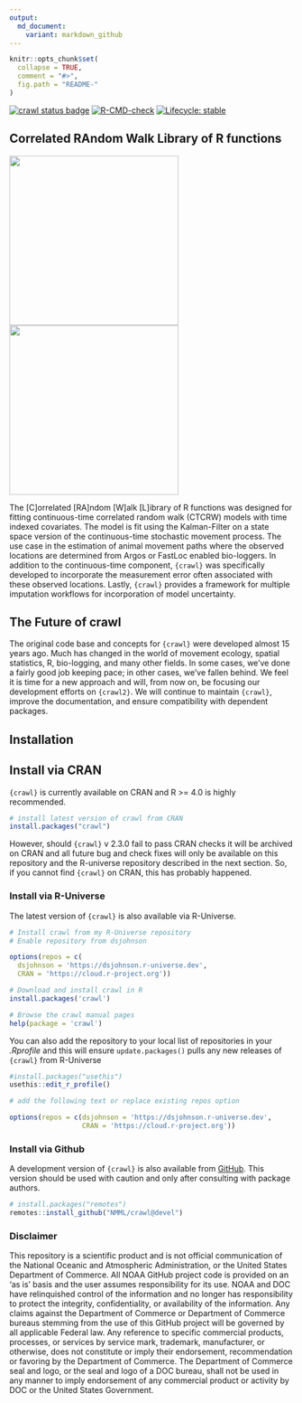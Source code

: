 ```yaml
---
output:
  md_document:
    variant: markdown_github
---
```


<!-- README.md is generated from README.Rmd. Please edit that file -->

```r
knitr::opts_chunk$set(
  collapse = TRUE,
  comment = "#>",
  fig.path = "README-"
)
```

<!-- badges: start -->
[![crawl status badge](https://dsjohnson.r-universe.dev/badges/crawl)](https://dsjohnson.r-universe.dev)
[![R-CMD-check](https://github.com/NMML/crawl/workflows/R-CMD-check/badge.svg)](https://github.com/NMML/crawl/actions)
[![Lifecycle: stable](https://img.shields.io/badge/lifecycle-stable-green.svg)](https://lifecycle.r-lib.org/articles/stages.html#stable)
<!-- badges: end -->

## Correlated RAndom Walk Library of R functions

<img src="hex_sticker/crawl.png" height="300"/> <img src="hex_sticker/noaa.png" height="300"/>


The [C]orrelated [RA]ndom [W]alk [L]ibrary of R functions was designed for fitting 
continuous-time correlated random walk (CTCRW) models with time indexed 
covariates. The model is fit using the Kalman-Filter on a state space version of 
the continuous-time stochastic movement process. The use case in the estimation
of animal movement paths where the observed locations are determined from
Argos or FastLoc enabled bio-loggers. In addition to the continuous-time
component, `{crawl}` was specifically developed to incorporate the measurement
error often associated with these observed locations. Lastly, `{crawl}` 
provides a framework for multiple imputation workflows for incorporation of
model uncertainty.

## The Future of crawl

The original code base and concepts for `{crawl}` were developed almost 15 years
ago. Much has changed in the world of movement ecology, spatial statistics,
R, bio-logging, and many other fields. In some cases, we've done a fairly good
job keeping pace; in other cases, we've fallen behind. We feel it is time for
a new approach and will, from now on, be focusing our development efforts on
`{crawl2}`. We will continue to maintain `{crawl}`, improve the documentation,
and ensure compatibility with dependent packages.

## Installation

## Install via CRAN

`{crawl}` is currently available on CRAN and R >= 4.0 is highly recommended. 

```r
# install latest version of crawl from CRAN
install.packages("crawl")
```

However, should `{crawl}` v 2.3.0 fail to pass CRAN checks it will be archived 
on CRAN and all future bug and check fixes will only be available on this 
repository and the R-universe repository described in the next section. So, if 
you cannot find `{crawl}` on CRAN, this has probably happened. 


### Install via R-Universe

The latest version of `{crawl}` is also available via R-Universe.

```r
# Install crawl from my R-Universe repository
# Enable repository from dsjohnson

options(repos = c(
  dsjohnson = 'https://dsjohnson.r-universe.dev',
  CRAN = 'https://cloud.r-project.org'))

# Download and install crawl in R
install.packages('crawl')

# Browse the crawl manual pages
help(package = 'crawl')
```

You can also add the repository to your local list of repositories in your
*.Rprofile* and this will ensure `update.packages()` pulls any new releases
of `{crawl}` from R-Universe

```r
#install.packages("usethis")
usethis::edit_r_profile()

# add the following text or replace existing repos option

options(repos = c(dsjohnson = 'https://dsjohnson.r-universe.dev',
                  CRAN = 'https://cloud.r-project.org'))
```

### Install via Github

A development version  of `{crawl}` is also available from
[GitHub](https://github.com/NMML/crawl). This version should be used with 
caution and only after consulting with package authors.

```r
# install.packages("remotes")
remotes::install_github("NMML/crawl@devel")
```

### Disclaimer
This repository is a scientific product and is not official communication of the
National Oceanic and Atmospheric Administration, or the United States Department
of Commerce. All NOAA GitHub project code is provided on an ‘as is’ basis and
the user assumes responsibility for its use. NOAA and DOC have relinquished
control of the information and no longer has responsibility to protect the
integrity, confidentiality, or availability of the information. Any claims
against the Department of Commerce or Department of Commerce bureaus stemming
from the use of this GitHub project will be governed by all applicable Federal
law. Any reference to specific commercial products, processes, or services by
service mark, trademark, manufacturer, or otherwise, does not constitute or
imply their endorsement, recommendation or favoring by the Department of
Commerce. The Department of Commerce seal and logo, or the seal and logo of a
DOC bureau, shall not be used in any manner to imply endorsement of any
commercial product or activity by DOC or the United States Government.
